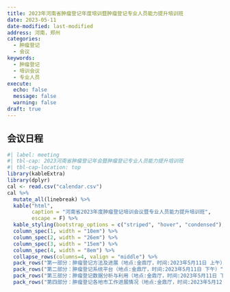```yaml
---
title: 2023年河南省肿瘤登记年度培训暨肿瘤登记专业人员能力提升培训班
date: 2023-05-11
date-modified: last-modified
address: 河南，郑州
categories:
  - 肿瘤登记
  - 会议
keywords:
  - 肿瘤登记
  - 培训会议
  - 专业人员
execute:
  echo: false
  message: false
  warning: false
draft: true
---
```



## 会议日程

```r
#| label: meeting
#| tbl-cap: 2023河南省肿瘤登记年会暨肿瘤登记专业人员能力提升培训班
#| tbl-cap-location: top
library(kableExtra)
library(dplyr)
cal <- read.csv("calendar.csv")
cal %>%
  mutate_all(linebreak) %>% 
  kable("html",
        caption = "河南省2023年度肿瘤登记培训会议暨专业人员能力提升培训班", 
        escape = F) %>% 
  kable_styling(bootstrap_options = c("striped", "hover", "condensed"),full_width = F) %>% 
  column_spec(1, width = "10em") %>%
  column_spec(2, width = "26em") %>%
  column_spec(3, width = "15em") %>%
  column_spec(4, width = "8em") %>%
  collapse_rows(columns=4, valign = "middle") %>%
  pack_rows("第一部分：肿瘤登记方法及进展（地点:金鼎厅，时间:2023年5月11日 上午）", 2, 10,label_row_css = "background-color: #666; color: #fff; text-align: center;") %>%
  pack_rows("第二部分：肿瘤登记系统平台（地点:金鼎厅，时间:2023年5月11日 下午）", 11, 14,label_row_css = "background-color: #666; color: #fff; text-align: center;") %>%
  pack_rows("第三部分：肿瘤登记数据分析与利用（地点:金鼎厅，时间:2023年5月11日 下午）", 15, 21,label_row_css = "background-color: #666; color: #fff; text-align: center;") %>%
  pack_rows("第四部分：肿瘤登记各地市工作进展情况（地点:金鼎厅，时间:2023年5月12日 上午）", 22, 41,label_row_css = "background-color: #666; color: #fff; text-align: center;")
```


